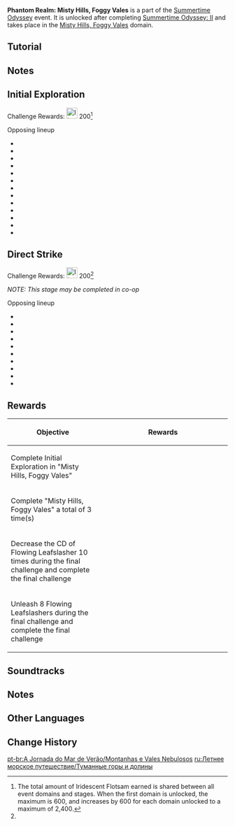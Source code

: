 {{Event Tabs
|subpage1=Surfpiercer
|subpage2=Misty Hills, Foggy Vales
|subpage3=The Islands' Stirring Strings
|subpage4=Immernachtreich Keep
|subpage5=Temple of the Star Latitudes
}}
{{Event
|name              = Phantom Realm: Misty Hills, Foggy Vales
|image             = Phantom Realm Misty Hills, Foggy Vales.png
|type              = In-Game
|group             = Sub
|time_known        = yes
|time_start        = 2022-07-16 04:00:00
|time_end          = 2022-08-24 05:59:59
|time_end_offset   = GMT+8
}}
'''Phantom Realm: Misty Hills, Foggy Vales''' is a part of the [[Summertime Odyssey]] event. It is unlocked after completing [[Summertime Odyssey: II]] and takes place in the [[Misty Hills, Foggy Vales]] domain.

==Tutorial==
{{Tutorial
|image1 = Tutorial Misty Hills, Foggy Vales 1.png
|text1  = You can use a special combat skill known as the Flowing Leafslasher in "Misty Hills, Foggy Vales" to deal DMG to opponents within a fixed AoE.
|image2 = Tutorial Misty Hills, Foggy Vales 2.png
|text2  = The Flowing Leafslasher will enter CD after being used. During this time, using characters' Elemental Skills and Bursts or activating certain Talents that provide buffs can decrease Flowing Leafslasher's CD.
|image3 = Tutorial Misty Hills, Foggy Vales 3.png
|text3  = 3 types of Verdure will randomly appear during the challenge. Pick up different Verdures to obtain different buffs.<br>Wan-Blue Verdure: Greatly increases your characters' jumping power and allows Plunging Attacks performed to decrease Flowing Leafslasher's CD by 0.5s. This buff lasts 12s.<br>Redsmoulder Verdure: DMG dealt by characters is increased by 30%. This Verdure's effect lasts 8s.<br>Goldsplinter Verdure: Characters' Elemental Skill and Burst CDs are decreased by 20% for 8s.
}}

==Notes==
{{Environmental Damage|55|Flowing Leafslasher}}

==Initial Exploration==
Challenge Rewards: [[File:Item Iridescent Flotsam.png|25px]] 200<ref group="Note" name="stagerewards">The total amount of Iridescent Flotsam earned is shared between all event domains and stages. When the first domain is unlocked, the maximum is 600, and increases by 600 for each domain unlocked to a maximum of 2,400.</ref>

;Opposing lineup
* {{Enemy|Yoriki Samurai}}
* {{Enemy|Nobushi: Jintouban}}
* {{Enemy|Nobushi: Hitsukeban}}
* {{Enemy|Nobushi: Kikouban}}
* {{Enemy|Kairagi: Dancing Thunder}}
* {{Enemy|Kairagi: Fiery Might}}
* {{Enemy|Fatui Skirmisher - Cryogunner Legionnaire}}
* {{Enemy|Fatui Skirmisher - Hydrogunner Legionnaire}}
* {{Enemy|Fatui Skirmisher - Electrohammer Vanguard}}
* {{Enemy|Fatui Skirmisher - Anemoboxer Vanguard}}
* {{Enemy|Ruin Guard}}
* {{Enemy|Ruin Grader}}
* {{Enemy|Primo Geovishap}}

==Direct Strike==
Challenge Rewards: [[File:Item Iridescent Flotsam.png|25px]] 200<ref group="Note" name="stagerewards" />

''NOTE: This stage may be completed in co-op''

;Opposing lineup
* {{Enemy|Nobushi: Jintouban}}
* {{Enemy|Nobushi: Hitsukeban}}
* {{Enemy|Nobushi: Kikouban}}
* {{Enemy|Kairagi: Dancing Thunder}}
* {{Enemy|Fatui Skirmisher - Cryogunner Legionnaire}}
* {{Enemy|Fatui Skirmisher - Hydrogunner Legionnaire}}
* {{Enemy|Fatui Skirmisher - Electrohammer Vanguard}}
* {{Enemy|Fatui Skirmisher - Anemoboxer Vanguard}}
* {{Enemy|Ruin Grader}}
* {{Enemy|Primo Geovishap}}

==Rewards==
{| class="article-table"
! Objective
! style="width: 280px;" | Rewards
|-
| Complete Initial Exploration in "Misty Hills, Foggy Vales"
| {{Card|Primogem|30}}{{Card|Mora|20,000}}{{Card|Hero's Wit|2}}
|-
| Complete "Misty Hills, Foggy Vales" a total of 3 time(s)
| {{Card|Primogem|30}}{{Card|Mora|20,000}}{{Card|Hero's Wit|2}}
|-
| Decrease the CD of Flowing Leafslasher 10 times during the final challenge and complete the final challenge
| {{Card|Mora|20,000}}{{Card|Mystic Enhancement Ore|4}}
|-
| Unleash 8 Flowing Leafslashers during the final challenge and complete the final challenge
| {{Card|Mora|20,000}}{{Card|Mystic Enhancement Ore|4}}
|}

==Soundtracks==
{{Soundtracks by Category Table|type=eventgameplay}}

==Notes==
{{Reflist|note=1}}

==Other Languages==
{{Other Languages|Transclude=Misty Hills, Foggy Vales}}

==Change History==
{{Change History|2.8}}

[[pt-br:A Jornada do Mar de Verão/Montanhas e Vales Nebulosos]]
[[ru:Летнее морское путешествие/Туманные горы и долины]]
